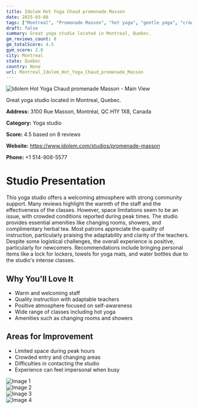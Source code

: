 ```yaml
---
title: Idolem Hot Yoga Chaud promenade Masson
date: 2025-03-08
tags: ["Montreal", "Promenade Masson", "hot yoga", "gentle yoga", "crowded", "welcoming", "Montreal"]  
draft: false
summary: Great yoga studio located in Montreal, Quebec.
gm_reviews_count: 8
gm_totalScore: 4.5
gym_score: 2.8
city: Montreal
state: Quebec
country: None
url: Montreal_Idolem_Hot_Yoga_Chaud_promenade_Masson
---
```


<div className="aspect-[16/9] relative my-8">
  <img 
    src="https://lh5.googleusercontent.com/p/AF1QipO_nPgVJLL-xJNhBsjzWGIPcaJh9a9DciFHyfcy=w1920-h1080-k-no"
    alt="Idolem Hot Yoga Chaud promenade Masson - Main View"
    className="object-cover absolute inset-0 w-full h-full rounded-lg"
  />
</div>

Great yoga studio located in Montreal, Quebec.

**Address:** 3100 Rue Masson, Montréal, QC H1Y 1X8, Canada

**Category:** Yoga studio

**Score:** 4.5 based on 8 reviews

**Website:** https://www.idolem.com/studios/promenade-masson

**Phone:** +1 514-908-5577

# Studio Presentation

This yoga studio offers a welcoming atmosphere with strong community support. Many reviews highlight the warmth of the staff and the effectiveness of the classes. However, space limitations seem to be an issue, with crowded conditions reported during peak times. The studio provides essential amenities like changing rooms, showers, and complimentary herbal tea. Most patrons appreciate the quality of instruction, particularly praising the adaptability and clarity of the teachers. Despite some logistical challenges, the overall experience is positive, particularly for newcomers. Recommendations include bringing personal items like a lock for lockers, towels for yoga mats, and water bottles due to the studio's intense classes.



## Why You'll Love It

- Warm and welcoming staff
- Quality instruction with adaptable teachers
- Positive atmosphere focused on self-awareness
- Wide range of classes including hot yoga
- Amenities such as changing rooms and showers

## Areas for Improvement

- Limited space during peak hours
- Crowded entry and changing areas
- Difficulties in contacting the studio
- Experience can feel impersonal when busy

<div className="grid grid-cols-1 xl:grid-cols-2 gap-4 my-8">
<div className="aspect-[4/3] relative"><img src="https://lh5.googleusercontent.com/p/AF1QipO84RehpHidK_2QaZhLGcjuqVBlKshW5U3yEAjq=w1920-h1080-k-no" alt="Image 1" className="object-cover absolute inset-0 w-full h-full rounded-lg" /></div>
<div className="aspect-[4/3] relative"><img src="https://lh5.googleusercontent.com/p/AF1QipP2tXdjQqkiZ35PzRkoQefnXjm0qjKM3LX3-l7N=w1920-h1080-k-no" alt="Image 2" className="object-cover absolute inset-0 w-full h-full rounded-lg" /></div>
<div className="aspect-[4/3] relative"><img src="https://lh5.googleusercontent.com/p/AF1QipPu-bd4rpZ7ltMW7dFjV0XVBB8wWeoq8OXGy89N=w1920-h1080-k-no" alt="Image 3" className="object-cover absolute inset-0 w-full h-full rounded-lg" /></div>
<div className="aspect-[4/3] relative"><img src="https://lh5.googleusercontent.com/p/AF1QipMIUe9pAsyaW89bf0CajTQgOmTD4Nl61V1Sg72S=w1920-h1080-k-no" alt="Image 4" className="object-cover absolute inset-0 w-full h-full rounded-lg" /></div>
</div>